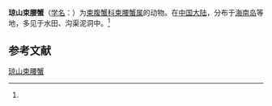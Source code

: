 {{Speciesbox
| name = 琼山束腰蟹
| status = 
| status_system = 
| image = 
| genus = Somanniathelphusa
| species = qiongshanensis
| authority = (Dai et Xing, 1994)<ref name='id12078'>{{cite web| url =http://www.bioinfo.cn/db05/BjdwSpecies.php?action=view&id=12078| title =琼山束腰蟹| work =《中国动物物种编目数据库》| publisher =中国科学院微生物研究所| author =中国科学院动物研究所| accessdate =2009-04-28| deadurl =yes| archiveurl =https://web.archive.org/web/20160305082525/http://www.bioinfo.cn/db05/BjdwSpecies.php?action=view&id=12078| archivedate =2016-03-05}}</ref>
}}

'''琼山束腰蟹'''（[[学名|学名]]：{{lang|la|''Somanniathelphusa qiongshanensis''}}）为[[束腹蟹科|束腹蟹科]][[束腰蟹属|束腰蟹属]]的动物。在[[中国大陆|中国大陆]]，分布于[[海南岛|海南岛]]等地，多见于水田、沟渠泥洞中。<ref name='id12078'/>

== 参考文献 ==
{{reflist}}

{{Wikispecies|Somanniathelphusa qiongshanensis}}
{{Taxonbar|from=Q14365338}}

[[Category:束腰蟹属|琼山束腰蟹]]


{{螃蟹小作品}}